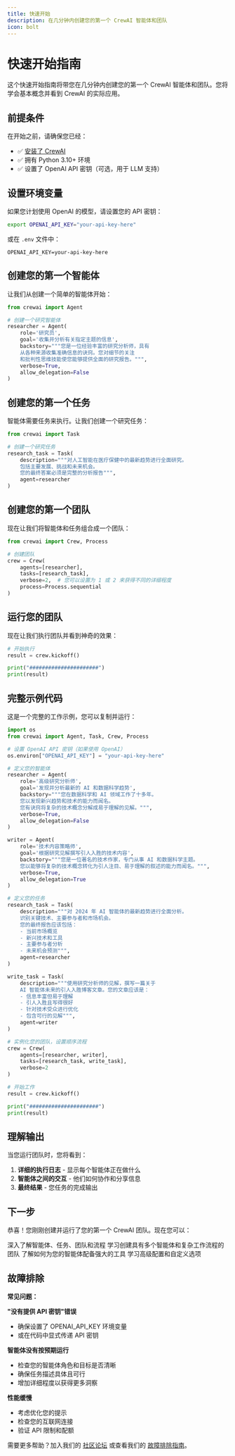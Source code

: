 ```yaml
---
title: 快速开始
description: 在几分钟内创建您的第一个 CrewAI 智能体和团队
icon: bolt
---
```


# 快速开始指南

这个快速开始指南将带您在几分钟内创建您的第一个 CrewAI 智能体和团队。您将学会基本概念并看到 CrewAI 的实际应用。

## 前提条件

在开始之前，请确保您已经：

- ✅ [安装了 CrewAI](/zh-Hans/installation)
- ✅ 拥有 Python 3.10+ 环境
- ✅ 设置了 OpenAI API 密钥（可选，用于 LLM 支持）

## 设置环境变量

如果您计划使用 OpenAI 的模型，请设置您的 API 密钥：

```bash
export OPENAI_API_KEY="your-api-key-here"
```

或在 `.env` 文件中：

```
OPENAI_API_KEY=your-api-key-here
```

## 创建您的第一个智能体

让我们从创建一个简单的智能体开始：

```python
from crewai import Agent

# 创建一个研究智能体
researcher = Agent(
    role='研究员',
    goal='收集并分析有关指定主题的信息',
    backstory="""您是一位经验丰富的研究分析师，具有
    从各种来源收集准确信息的诀窍。您对细节的关注
    和批判性思维技能使您能够提供全面的研究报告。""",
    verbose=True,
    allow_delegation=False
)
```

## 创建您的第一个任务

智能体需要任务来执行。让我们创建一个研究任务：

```python
from crewai import Task

# 创建一个研究任务
research_task = Task(
    description="""对人工智能在医疗保健中的最新趋势进行全面研究。
    包括主要发展、挑战和未来机会。
    您的最终答案必须是完整的分析报告""",
    agent=researcher
)
```

## 创建您的第一个团队

现在让我们将智能体和任务组合成一个团队：

```python
from crewai import Crew, Process

# 创建团队
crew = Crew(
    agents=[researcher],
    tasks=[research_task],
    verbose=2,  # 您可以设置为 1 或 2 来获得不同的详细程度
    process=Process.sequential
)
```

## 运行您的团队

现在让我们执行团队并看到神奇的效果：

```python
# 开始执行
result = crew.kickoff()

print("######################")
print(result)
```

## 完整示例代码

这是一个完整的工作示例，您可以复制并运行：

```python
import os
from crewai import Agent, Task, Crew, Process

# 设置 OpenAI API 密钥（如果使用 OpenAI）
os.environ["OPENAI_API_KEY"] = "your-api-key-here"

# 定义您的智能体
researcher = Agent(
    role='高级研究分析师',
    goal='发现并分析最新的 AI 和数据科学趋势',
    backstory="""您在数据科学和 AI 领域工作了十多年。
    您以发现新兴趋势和技术的能力而闻名。
    您有诀窍将复杂的技术概念分解成易于理解的见解。""",
    verbose=True,
    allow_delegation=False
)

writer = Agent(
    role='技术内容策略师',
    goal='根据研究见解撰写引人入胜的技术内容',
    backstory="""您是一位著名的技术作家，专门从事 AI 和数据科学主题。
    您以能够将复杂的技术概念转化为引人注目、易于理解的叙述的能力而闻名。""",
    verbose=True,
    allow_delegation=True
)

# 定义您的任务
research_task = Task(
    description="""对 2024 年 AI 智能体的最新趋势进行全面分析。
    识别关键技术、主要参与者和市场机会。
    您的最终报告应该包括：
    - 当前市场概览
    - 新兴技术和工具
    - 主要参与者分析
    - 未来机会预测""",
    agent=researcher
)

write_task = Task(
    description="""使用研究分析师的见解，撰写一篇关于
    AI 智能体未来的引人入胜博客文章。您的文章应该是：
    - 信息丰富但易于理解
    - 引人入胜且写得很好
    - 针对技术受众进行优化
    - 包含可行的见解""",
    agent=writer
)

# 实例化您的团队，设置顺序流程
crew = Crew(
    agents=[researcher, writer],
    tasks=[research_task, write_task],
    verbose=2
)

# 开始工作
result = crew.kickoff()

print("######################")
print(result)
```

## 理解输出

当您运行团队时，您将看到：

1. **详细的执行日志** - 显示每个智能体正在做什么
2. **智能体之间的交互** - 他们如何协作和分享信息
3. **最终结果** - 您任务的完成输出

## 下一步

恭喜！您刚刚创建并运行了您的第一个 CrewAI 团队。现在您可以：

<CardGroup cols={2}>
  <Card title="探索核心概念" icon="lightbulb" href="/zh-Hans/concepts/agents">
    深入了解智能体、任务、团队和流程
  </Card>
  <Card
    title="构建更复杂的团队"
    icon="users-gear"
    href="/zh-Hans/guides/crews/first-crew"
  >
    学习创建具有多个智能体和复杂工作流程的团队
  </Card>
</CardGroup>

<CardGroup cols={2}>
  <Card title="添加工具（Tools）" icon="wrench" href="/zh-Hans/tools/overview">
    了解如何为您的智能体配备强大的工具
  </Card>
  <Card
    title="自定义您的设置"
    icon="gear"
    href="/zh-Hans/guides/advanced/customizing-prompts"
  >
    学习高级配置和自定义选项
  </Card>
</CardGroup>

## 故障排除

**常见问题：**

**"没有提供 API 密钥"错误**

- 确保设置了 OPENAI_API_KEY 环境变量
- 或在代码中显式传递 API 密钥

**智能体没有按预期运行**

- 检查您的智能体角色和目标是否清晰
- 确保任务描述具体且可行
- 增加详细程度以获得更多洞察

**性能缓慢**

- 考虑优化您的提示
- 检查您的互联网连接
- 验证 API 限制和配额

需要更多帮助？加入我们的 [社区论坛](https://community.crewai.com) 或查看我们的 [故障排除指南](/zh-Hans/guides/troubleshooting)。

